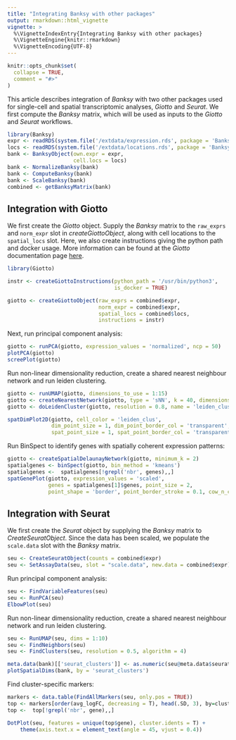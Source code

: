 ```yaml
---
title: "Integrating Banksy with other packages"
output: rmarkdown::html_vignette
vignette: >
  %\VignetteIndexEntry{Integrating Banksy with other packages}
  %\VignetteEngine{knitr::rmarkdown}
  %\VignetteEncoding{UTF-8}
---
```


```r
knitr::opts_chunk$set(
  collapse = TRUE,
  comment = "#>"
)
```

This article describes integration of *Banksy* with two other packages used for
single-cell and spatial transcriptomic analyses, *Giotto* and *Seurat*. 
We first compute the *Banksy* matrix, which will be used as inputs to the 
*Giotto* and *Seurat* workflows.

```r
library(Banksy)
expr <- readRDS(system.file('/extdata/expression.rds', package = 'Banksy'))
locs <- readRDS(system.file('/extdata/locations.rds', package = 'Banksy'))
bank <- BanksyObject(own.expr = expr,
                     cell.locs = locs)
bank <- NormalizeBanksy(bank)
bank <- ComputeBanksy(bank)
bank <- ScaleBanksy(bank)
combined <- getBanksyMatrix(bank)
```

## Integration with Giotto

We first create the *Giotto* object. Supply the *Banksy* matrix to the `raw_exprs` and `norm_expr` slot in *createGiottoObject*, along with cell locations to the `spatial_locs` slot. Here, we also create instructions giving the python path and docker usage. More information can be found at the *Giotto* documentation page [here](https://rubd.github.io/Giotto_site/reference/index.html).

```r
library(Giotto)

instr <- createGiottoInstructions(python_path = '/usr/bin/python3',
                                  is_docker = TRUE)

giotto <- createGiottoObject(raw_exprs = combined$expr,
                             norm_expr = combined$expr,
                             spatial_locs = combined$locs,
                             instructions = instr)
```

Next, run principal component analysis:

```r
giotto <- runPCA(giotto, expression_values = 'normalized', ncp = 50)
plotPCA(giotto)
screePlot(giotto)
``` 

Run non-linear dimensionality reduction, create a shared nearest neighbour 
network and run leiden clustering.

```r
giotto <- runUMAP(giotto, dimensions_to_use = 1:15)
giotto <- createNearestNetwork(giotto, type = 'sNN', k = 40, dimensions_to_use = 1:15)
giotto <- doLeidenCluster(giotto, resolution = 0.8, name = 'leiden_clus')

spatDimPlot2D(giotto, cell_color = 'leiden_clus', 
              dim_point_size = 1, dim_point_border_col = 'transparent',
              spat_point_size = 1, spat_point_border_col = 'transparent')
``` 

Run BinSpect to identify genes with spatially coherent expression patterns:

```r
giotto <- createSpatialDelaunayNetwork(giotto, minimum_k = 2)
spatialgenes <- binSpect(giotto, bin_method = 'kmeans')
spatialgenes <-  spatialgenes[!grepl('nbr', genes),,] 
spatGenePlot(giotto, expression_values = 'scaled', 
             genes = spatialgenes[1]$genes, point_size = 2,
             point_shape = 'border', point_border_stroke = 0.1, cow_n_col = 1)
``` 

## Integration with Seurat

We first create the *Seurat* object by supplying the *Banksy* matrix to *CreateSeuratObject*. Since the data has been scaled, we populate the
`scale.data` slot with the *Banksy* matrix.

```r
seu <- CreateSeuratObject(counts = combined$expr)
seu <- SetAssayData(seu, slot = "scale.data", new.data = combined$expr)
```

Run principal component analysis:

```r
seu <- FindVariableFeatures(seu)
seu <- RunPCA(seu)
ElbowPlot(seu)
```

Run non-linear dimensionality reduction, create a shared nearest neighbour 
network and run leiden clustering.

```r
seu <- RunUMAP(seu, dims = 1:10)
seu <- FindNeighbors(seu)
seu <- FindClusters(seu, resolution = 0.5, algorithm = 4)

meta.data(bank)[['seurat_clusters']] <- as.numeric(seu@meta.data$seurat_clusters)
plotSpatialDims(bank, by = 'seurat_clusters')
```

Find cluster-specific markers:

```r
markers <- data.table(FindAllMarkers(seu, only.pos = TRUE))
top <- markers[order(avg_logFC, decreasing = T), head(.SD, 3), by=cluster]
top <-  top[!grepl('nbr', gene),,] 

DotPlot(seu, features = unique(top$gene), cluster.idents = T) + 
    theme(axis.text.x = element_text(angle = 45, vjust = 0.4))
``` 

